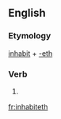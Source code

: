 ==English==

===Etymology===
[[inhabit]] + [[-eth]]

===Verb===
{{en-verb form}}

# {{archaic third-person singular of|inhabit}}

[[fr:inhabiteth]]